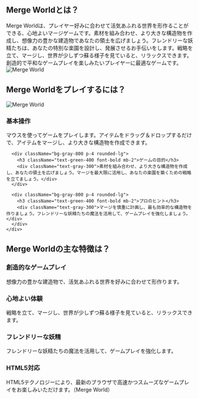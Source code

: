 ## Merge Worldとは？
<div className="flex flex-col md:flex-row items-center gap-8">
  <div className="w-full md:w-1/2 text-xl">
    Merge Worldは、プレイヤー好みに合わせて活気あふれる世界を形作ることができる、心地よいマージゲームです。素材を組み合わせ、より大きな構造物を作成し、想像力の豊かな建造物であなたの領土を広げましょう。フレンドリーな妖精たちは、あなたの特別な楽園を設計し、発展させるお手伝いをします。戦略を立て、マージし、世界が少しずつ蘇る様子を見ていると、リラックスできます。創造的で平和なゲームプレイを楽しみたいプレイヤーに最適なゲームです。
  </div>
  <div className="w-full md:w-1/2 flex justify-center items-center">
    <img 
      src="/game_screenshot.webp" 
      alt="Merge World" 
      className="w-4/5 h-auto"
    />
  </div>
</div>

## Merge Worldをプレイするには？

<div className="flex flex-col md:flex-row items-center gap-8">
  <div className="w-full md:w-1/2">
    <img 
      src="/game_screenshot.webp" 
      alt="Merge World" 
      className="w-4/5 h-auto mx-auto"
    />
  </div>
  <div className="w-full md:w-1/2">
    <div className="grid grid-cols-1 gap-4 mt-0">
      <div className="bg-gray-800 p-4 rounded-lg">
        <h3 className="text-green-400 font-bold mb-2">基本操作</h3>
        <div className="text-gray-300">
          マウスを使ってゲームをプレイします。アイテムをドラッグ＆ドロップするだけで、アイテムをマージし、より大きな構造物を作成できます。
        </div>
      </div>

      <div className="bg-gray-800 p-4 rounded-lg">
        <h3 className="text-green-400 font-bold mb-2">ゲームの目的</h3>
        <div className="text-gray-300">素材を組み合わせ、より大きな構造物を作成し、あなたの領土を広げましょう。マージを最大限に活用し、あなたの楽園を築くための戦略を立てましょう。</div>
      </div>

      <div className="bg-gray-800 p-4 rounded-lg">
        <h3 className="text-green-400 font-bold mb-2">プロのヒント</h3>
        <div className="text-gray-300">マージを慎重に計画し、最も効率的な構造物を作りましょう。フレンドリーな妖精たちの魔法を活用して、ゲームプレイを強化しましょう。</div>
      </div>
    </div>
  </div>
</div>

## Merge Worldの主な特徴は？

<div className="grid grid-cols-1 md:grid-cols-2 gap-4">
  <div className="bg-gray-800 p-4 rounded-lg">
    <h3 className="text-green-400 font-bold mb-2">創造的なゲームプレイ</h3>
    <div className="text-gray-300">想像力の豊かな建造物で、活気あふれる世界を好みに合わせて形作ります。</div>
  </div>

  <div className="bg-gray-800 p-4 rounded-lg">
    <h3 className="text-green-400 font-bold mb-2">心地よい体験</h3>
    <div className="text-gray-300">戦略を立て、マージし、世界が少しずつ蘇る様子を見ていると、リラックスできます。</div>
  </div>

  <div className="bg-gray-800 p-4 rounded-lg">
    <h3 className="text-green-400 font-bold mb-2">フレンドリーな妖精</h3>
    <div className="text-gray-300">フレンドリーな妖精たちの魔法を活用して、ゲームプレイを強化します。</div>
  </div>

  <div className="bg-gray-800 p-4 rounded-lg">
    <h3 className="text-green-400 font-bold mb-2">HTML5対応</h3>
    <div className="text-gray-300">HTML5テクノロジーにより、最新のブラウザで高速かつスムーズなゲームプレイをお楽しみいただけます。（Merge World）</div>
  </div>
</div>